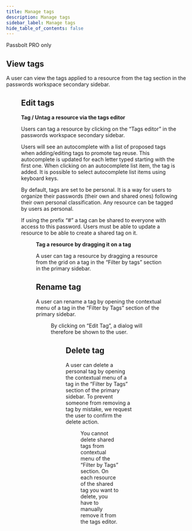 ```yaml
---
title: Manage tags
description: Manage tags
sidebar_label: Manage tags
hide_table_of_contents: false
---
```


<Chips link="https://www.passbolt.com/pricing/pro" isUnderMainTitle={true}>Passbolt PRO only</Chips>

## View tags
A user can view the tags applied to a resource from the tag section in the passwords workspace secondary sidebar.

<Figure src="img/help/2022/05/tags-view.png" alt="View tags"
        caption="fig. View tags"/>

## Edit tags
**Tag / Untag a resource via the tags editor**

Users can tag a resource by clicking on the “Tags editor” in the passwords workspace secondary sidebar.

Users will see an autocomplete with a list of proposed tags when adding/editing tags to promote tag reuse. This autocomplete is updated for each letter typed starting with the first one. When clicking on an autocomplete list item, the tag is added. It is possible to select autocomplete list items using keyboard keys.

By default, tags are set to be personal. It is a way for users to organize their passwords (their own and shared ones) following their own personal classification. Any resource can be tagged by users as personal.

If using the prefix “#” a tag can be shared to everyone with access to this password. Users must be able to update a resource to be able to create a shared tag on it.

<Figure src="img/help/2022/05/tags-add.png"
        alt="Add tags" caption="fig. Add tags"/>

**Tag a resource by dragging it on a tag**

A user can tag a resource by dragging a resource from the grid on a tag in the “Filter by tags” section in the primary sidebar.

## Rename tag

A user can rename a tag by opening the contextual menu of a tag in the “Filter by Tags” section of the primary sidebar.

<Figure src="img/help/2022/05/tags-contextual-menu.png"
        alt="Tags contextual menu" caption="fig. Tags contextual menu" size={{width: 400}}/>

By clicking on “Edit Tag”, a dialog will therefore be shown to the user.

<Figure src="img/help/2022/05/tags-rename.png"
        alt="Rename tags" caption="fig. Rename tags" size={{width: 400}}/>

## Delete tag

A user can delete a personal tag by opening the contextual menu of a tag in the “Filter by Tags” section of the primary sidebar. To prevent someone from removing a tag by mistake, we request the user to confirm the delete action.

<Figure src="img/help/2022/05/tags-delete.png"
        alt="Delete personal tag confirmation window" caption="fig. Delete personal tag confirmation window"
        size={{width: 400}}/>

You cannot delete shared tags from contextual menu of the “Filter by Tags” section. On each resource of the shared tag you want to delete, you have to manually remove it from the tags editor.

<Figure src="img/help/2022/05/shared-tags-delete.png"
        alt="Delete a shared tag from tags editor" caption="fig. Delete a shared tag from tags editor"
        size={{width: 400}}/>
